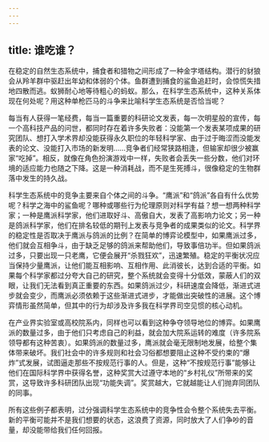 ```yaml
---
---
---
```

title: 谁吃谁？
---




在稳定的自然生态系统中，捕食者和猎物之间形成了一种金字塔结构。潜行的豺狼会从羚羊群中驱赶出年幼和体弱的个体。鱼群遭到捕食的鲨鱼追赶时，会惊慌失措地四散而逃。蚁狮耐心地等待粗心的蚂蚁。那么，在科学生态系统中，这种关系体现在何处呢？用这种单枪匹马的斗争来比喻科学生态系统是否恰当呢？

每当有人获得一笔经费，每当一篇重要的科研论文发表，每一次明星般的宣传，每一个高科技产品的问世，都同时存在着许多失败者：没能第一个发表某项成果的研究团队、想打入学术界却没能获得永久职位的年轻科学家、由于过于晦涩而没能发表的论文、没能打入市场的新发明……竞争者们经常狭路相逢，但输家却很少被赢家“吃掉”。相反，就像在角色扮演游戏中一样，失败者会丢失一些分数，他们对环境的适应能力也随之下降。这是一种消耗战，而不是生死搏斗，很像稳定的生物群落中发生的持久战。

科学生态系统中的竞争主要来自个体之间的斗争。“鹰派”和“鸽派”各自有什么优势呢？科学之海中的鲨鱼呢？哪种或哪些行为伦理原则对科学有益？想一想两种科学家；一种是鹰派科学家，他们进取好斗、高傲自大，发表了高影响力论文；另一种是鸽派科学家，他们在排名较低的期刊上发表与竞争者的成果类似的论文。科学界的稳定性是否取决于鹰派与鸽派的比例？在简单的博弈论模型中，如果鹰派过多，他们就会互相争斗，由于缺乏足够的鸽派来帮助他们，导致事倍功半。但如果鸽派过多，只要出现一只老鹰，它便会展开“杀戮狂欢”，迅速繁殖。稳定的平衡状况应当保持少量鹰派，让他们能互相影响、互相作用、此消彼长，达到合适的平衡。如果每个科学家都过分夸大自己的研究，整个系统就会变得十分低效，蒙蔽人们的双眼，让我们无法看到真正重要的东西。如果鸽派过少，科研速度会降低，渐进式进步就会变少，而鹰派必须依赖于这些渐进式进步，才能做出突破性的进展。这个博弈情形虽然简单，但其中的行为却涉及许多我在科学界司空见惯的核心动机。

在产业界实验室或高校院系内，同样也可以看到这种争夺领导地位的博弈。如果鹰派的数量过多，由于他们只考虑自己的利益，就会加大院系运转的难度（许多院系领导都有这种苦衷）。如果鸽派的数量过多，鹰派就会毫无限制地发展，给整个集体带来破坏。我们社会中的许多规则和社会习俗都想要阻止这种不受约束的“爆炸”式发展，试图逼走那些不按规范行事的人。但是，这种“不按规范行事”能够让他们在国际科学界中获得名誉，这种奖赏大过遵守本地的“乡村礼仪”所带来的奖赏，这导致许多科研团队出现“功能失调”。奖赏越大，它就越能让人们抛弃同团队的同事。

所有这些例子都表明，过分强调科学生态系统中的竞争性会令整个系统失去平衡。新的平衡可能并不是我们想要的状态，这浪费了资源，同时放大了人们争吵的音量，却没能带给我们任何回报。